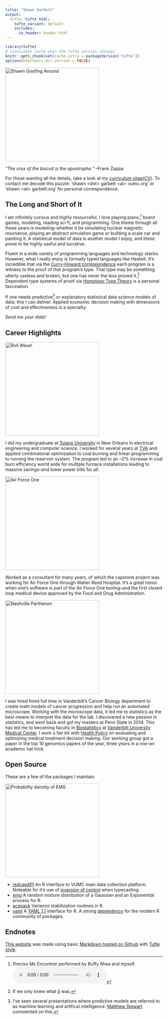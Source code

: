 ```yaml
---
title: "Shawn Garbett"
output:
  tufte::tufte_html: 
    tufte_variant: default
    includes:
      in_header: header.html
---
```


```r
library(tufte)
# invalidate cache when the tufte version changes
knitr::opts_chunk$set(cache.extra = packageVersion('tufte'))
options(htmltools.dir.version = FALSE)
```

<span class="marginnote shownote">
<img src="photos/garbetsp.jpg" alt="Shawn Goofing Around" width="300" />
</span>

_"The crux of the biscuit is the apostrophe."_ --Frank Zappa


For those wanting all the details, take a look at my [curriculum vitae(CV)](photos/spgarbet-cv.pdf). To contact me decode this puzzle: 'shawn \<dot\> garbett \<at\> vumc.org' or 'shawn \<at\> garbett.org' for personal correspondence.


## The Long and Short of It

I am infinitely curious and highly resourceful. I love playing piano,^[_Preciso Me Encontrar_ performed by Buffy Rhea and myself.<br/><audio controls><source src="photos/preciso.mp3" type="audio/mpeg"/>Your browser does not support the audio tag.</audio>] board games, modeling, reading sci fi, and programming. One theme through all these years is modeling--whether it be simulating nuclear magnetic resonance, playing an abstract simulation game or building a scale car and painting it. A statistical model of data is another model I enjoy, and these prove to be highly useful and lucrative.

Fluent in a wide variety of programming languages and technology stacks. However, what I really enjoy is formally typed languages like Haskell. It's incredible that via the [Curry-Howard correspondence](https://en.wikipedia.org/wiki/Curry%E2%80%93Howard_correspondence) each program is a witness to the proof of that program's type. That type may be something utterly useless and broken, but one has never the less proved it.^[If we only knew what [it](https://youtu.be/5DlTexEXxLQ?si=xy3wOmpC7IJ2_sOg) was.] Dependent type systems of proof via [Homotopy Type Theory](https://homotopytypetheory.org/) is a personal fascination.

If one needs predictive^[I've seen several presentations where predictive models are referred to as machine learning and artifical intelligence. [Matthew Stewart](https://towardsdatascience.com/the-actual-difference-between-statistics-and-machine-learning-64b49f07ea3) commented on this.] or explanatory statistical data science models of data; this I can deliver. Applied economic decision making with dimensions of cost and effectiveness is a specialty.

_Send me your data!_

## Career Highlights

<span class="marginnote shownote">
<img src="photos/green_wave.png" alt="Roll Wave!" width="300" />
</span>

I did my undergraduate at [Tulane University](https://tulane.edu) in New Orleans in electrical engineering and computer science. I worked for several years at [TVA](https://tva.gov) and applied combinatorial optimization to coal burning and linear programming to running the reservoir system. The program led to an ~2% increase in coal burn efficiency world wide for multiple furnace installations leading to massive savings--and lower power bills for all.

<span class="marginnote shownote">
<img src="photos/air-force-one.JPG" alt="Air Force One" width="300" />
</span>

Worked as a consultant for many years, of which the capstone project was working for Air Force One through Walter Reed Hospital. It's a great honor when one's software is part of the Air Force One tooling--and the first closed loop medical device approved by the Food and Drug Administration.


<span class="marginnote shownote">
<img src="photos/Parthenon-Dusk.jpg" alt="Nashville Parthenon" width="300" />
</span>

I was hired hired full time in Vanderbilt's Cancer Biology department to create math models of cancer progression and help run an automated microscope. Working with the microscope data, it led me to statistics as the best means to interpret the data for the lab. I discovered a new passion in statistics, and went back and got my masters at Penn State in 2014. This has led me to becoming faculty in [Biostatistics](https://www.vumc.org/biostatistics/vanderbilt-department-biostatistics) at [Vanderbilt University Medical Center](https://www.vumc.org/main/home). I work a fair bit with [Health Policy](https://www.vumc.org/health-policy/welcome-health-policy) on evaluating and optimizing medical treatment decision making. Our working group got a paper in the top 10 genomics papers of the year, three years in a row--an academic hat trick.



## Open Source

These are a few of the packages I maintain.

<span class="marginnote shownote">
<a href="https://en.wikipedia.org/wiki/Exponentially_modified_Gaussian_distribution"><img src="photos/EMG_Distribution.png" alt="Probability density of EMG" width="300" /></a>
</span>

* [redcapAPI](https://github.com/vubiostat/redcapAPI) An R interface to VUMC main data collection platform. Noteable for it's use of [inversion of control](https://en.wikipedia.org/wiki/Inversion_of_control) when typecasting. 
* [emg](https://github.com/spgarbet/emg/) A random mixture distribution of a Gaussian and an Exponential process for R.
* [acepack](https://github.com/vubiostat/acepack) Variance stabilization routines in R. 
* [yaml](https://github.com/vubiostat/r-yaml) A [YAML 1.1](https://yaml.org/spec/1.1/) interface for R. A strong [dependency](https://xkcd.com/2347/) for the modern R community of packages.

## Endnotes

[This website](https://github.com/spgarbet/web) was made using basic [Markdown hosted on Github](https://www.andreashandel.com/posts/2021-01-11-simple-github-website/index.html) with [Tufte style](https://rstudio.github.io/tufte/).

